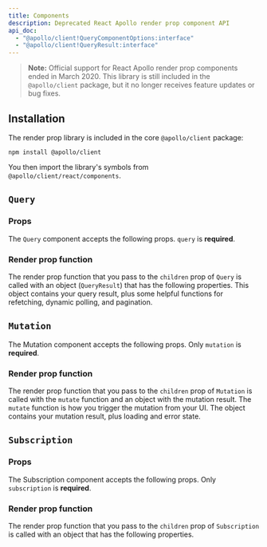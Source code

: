 ```yaml
---
title: Components
description: Deprecated React Apollo render prop component API
api_doc:
  - "@apollo/client!QueryComponentOptions:interface"
  - "@apollo/client!QueryResult:interface"
---
```




> **Note:** Official support for React Apollo render prop components ended in March 2020. This library is still included in the `@apollo/client` package, but it no longer receives feature updates or bug fixes.

## Installation

The render prop library is included in the core `@apollo/client` package:

```
npm install @apollo/client
```

You then import the library's symbols from `@apollo/client/react/components`.

## `Query`

### Props

The `Query` component accepts the following props. `query` is **required**.

<PropertySignatureTable canonicalReference="@apollo/client!QueryComponentOptions:interface" />

### Render prop function

The render prop function that you pass to the `children` prop of `Query` is called with an object (`QueryResult`) that has the following properties. This object contains your query result, plus some helpful functions for refetching, dynamic polling, and pagination.

<PropertySignatureTable canonicalReference="@apollo/client!QueryResult:interface" />

## `Mutation`

The Mutation component accepts the following props. Only `mutation` is **required**.

<MutationOptions3 />

### Render prop function

The render prop function that you pass to the `children` prop of `Mutation` is called with the `mutate` function and an object with the mutation result. The `mutate` function is how you trigger the mutation from your UI. The object contains your mutation result, plus loading and error state.

<MutationResult3 />

## `Subscription`

### Props

The Subscription component accepts the following props. Only `subscription` is **required**.

<SubscriptionOptions3 />

### Render prop function

The render prop function that you pass to the `children` prop of `Subscription` is called with an object that has the following properties.

<SubscriptionResult3 />
